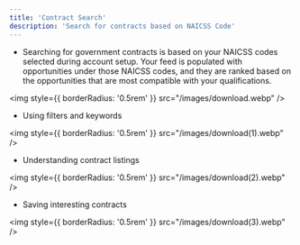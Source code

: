 ```yaml
---
title: 'Contract Search'
description: 'Search for contracts based on NAICSS Code'
---
```


* Searching for government contracts is based on your NAICSS codes selected during account setup. Your feed is populated with opportunities under those NAICSS codes, and they are ranked based on the opportunities that are most compatible with your qualifications.

<img
  style={{ borderRadius: '0.5rem' }}
  src="/images/download.webp"
/>
* Using filters and keywords

<img
  style={{ borderRadius: '0.5rem' }}
  src="/images/download(1).webp"
/>

* Understanding contract listings

<img
  style={{ borderRadius: '0.5rem' }}
  src="/images/download(2).webp"
/>

* Saving interesting contracts

<img
  style={{ borderRadius: '0.5rem' }}
  src="/images/download(3).webp"
/>
